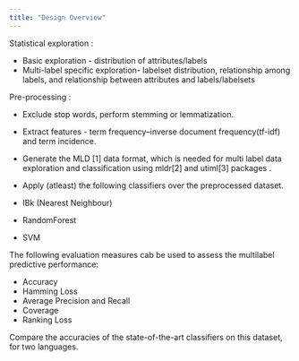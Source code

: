 ```yaml
---
title: "Design Overview"
---
```


Statistical exploration :

* Basic exploration - distribution of attributes/labels
* Multi-label specific exploration- labelset distribution, relationship among labels, and relationship between attributes and labels/labelsets

Pre-processing :

* Exclude stop words, perform stemming or lemmatization.
* Extract features - term frequency–inverse document frequency(tf-idf) and term incidence.
* Generate the MLD [1] data format, which is needed for multi label data exploration and classification using mldr[2] and utiml[3] packages .
* Apply (atleast) the following classifiers over the preprocessed dataset.

* IBk (Nearest Neighbour)
* RandomForest
* SVM

The following evaluation measures cab be used to assess the multilabel predictive performance:

* Accuracy
* Hamming Loss
* Average Precision and Recall
* Coverage
* Ranking Loss

Compare the accuracies of the state-of-the-art classifiers on this dataset, for two languages.
